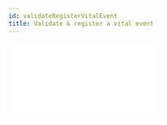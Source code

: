 ```yaml
---
id: validateRegisterVitalEvent
title: Validate & register a vital event
---
```



  <div style={{ position: "relative", paddingBottom: "56.25%", height: 0 }}>
    <iframe
      src={url}
      frameBorder={0}
      webkitallowfullscreen
      mozallowfullscreen
      allowFullScreen
      style={{
        position: "absolute",
        top: 0,
        left: 0,
        width: "100%",
        height: "100%",
      }}
    />
  </div>
);

This functionality allows a Registrar to review and register a completed vital event registration application form in order to permanently record the vital event.

<Video url="https://www.loom.com/embed/21e90f505cf5423cb9b80d8426618c34"></Video>

## Configuration

Who is allowed to register a vital event can be configured based on country requirements. As standard, the Registrar is the only actor who can register a vital event.

To reflect the common scenario where a Registrar informally delegates their authority (through provision of their username and password) to a data clerk, we have designed the ability to **delegate authority**. This means that the Registrar can formally delegate responsibility to a trusted data clerk/office member. Once they delegate their authority, they can review the activity of this agent through the audit functionality to monitor performance. This ensures that each agent uses their own credentials to access the application and that all interactions can be audited knowing that the who is doing what and when.

Content for SMS messages can be updated based on country requirements.

## User Stories

As a **Registrar**, I want to be able to review applications along with supporting documents in order to register the vital event.

As a **Registrar,** I want to be able to reject an application along with a reason so that the application can be corrected and the record can be recorded accurately.

As a **Registrar,** I want to be able to change data in the application before submission, so that data quality can be ensured.

As a **Registration Agent _with delegated authority_**, I want to be able to review applications along with supporting documents in order to register the vital event.

As a **Registration Agent _with delegated authority_,** I want to be able to reject an application along with a reason so that the application can be corrected and the record can be recorded accurately.

As a **Registration Agent _with delegated authority_,** I want to be able to change data in the application before submission, so that data quality can be ensured.

## Functionality

### View Workqueue

The user is able to view all applications that have been submitted for review by either (i) Field Agent OR (ii) Registration Agent in the Ready for Review workqueue.

### Download record for review

**Low Connectivity Feature:** the user can select which applications to download when they are ready to review them, minimising upfront load time.

### Review application details

The Registrar can review the application alongside the supporting documents associated with each section of the form e.g. photo of Mother's ID next to details of the Mother.

When reviewing the supporting document they can rotate the image or zoom in and out as required to better inspect it.

If information does not match the supporting documents or is inaccurate for any other reason, the Registrar can change the information. Any change made is logged and visible in the [Audit](../support_functions/audit) function.

### Register vital event

The Registrar can either (i) register or (ii) reject the application. If they decide to reject the application, they need to provide a reason why so that anyone following up knows what is required. Upon rejection, the record will appear in the [Registration Agent](../system_overview/user_types/registrationAgent) and [Registrar](../system_overview/user_types/registrar) **Require Updates** workqueue for follow up.

<img
  alt="Reason_for_rejection"
  src={useBaseUrl(
    "assets/core_functions/Validate_register_a_vital_event_55004a11b116425db26efe2d6808e6ac/Reason_for_rejection.png"
  )}
/>

### SMS

If the application is **registered**, the Applicant will receive an SMS informing them of their Registration Number and how and when to collect their certificate.

If the application is **sent for updates**, the Applicant will receive an SMS informing them to visit the registration office to complete the application.
